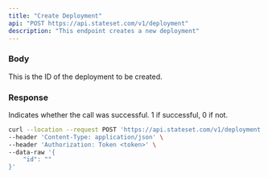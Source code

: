 ```yaml
---
title: "Create Deployment"
api: "POST https://api.stateset.com/v1/deployment"
description: "This endpoint creates a new deployment"
---
```


### Body

<ParamField body="id" type="string">
  This is the ID of the deployment to be created.
</ParamField>

### Response

<ResponseField name="success" type="number">
  Indicates whether the call was successful. 1 if successful, 0 if not.
</ResponseField>

<RequestExample>

```bash cURL
curl --location --request POST 'https://api.stateset.com/v1/deployment' \
--header 'Content-Type: application/json' \
--header 'Authorization: Token <token>' \
--data-raw '{
    "id": ""
}'
```

</RequestExample>
